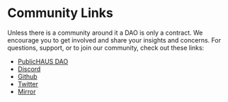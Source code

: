 # Community Links

Unless there is a community around it a DAO is only a contract. We encourage you to get involved and share your insights and concerns. For questions, support, or to join our community, check out these links:

- [PublicHAUS DAO](https://admin.daohaus.club/#/molochv3/0xa/0xf5d6b637a9185707f52d40d452956ca49018247a)
- [Discord](https://discord.gg/daohaus)
- [Github](https://github.com/HausDAO)
- [Twitter](https://twitter.com/daohaus)
- [Mirror](https://daohaus.mirror.xyz/)
